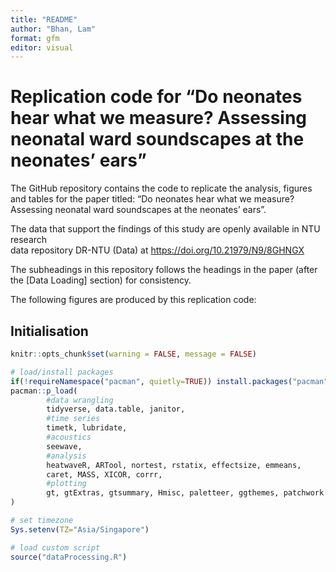```yaml
---
title: "README"
author: "Bhan, Lam"
format: gfm
editor: visual
---
```


# Replication code for "Do neonates hear what we measure? Assessing neonatal ward soundscapes at the neonates’ ears"

The GitHub repository contains the code to replicate the analysis, figures and tables for the paper titled: "Do neonates hear what we measure? Assessing neonatal ward soundscapes at the neonates’ ears".

The data that support the findings of this study are openly available in NTU research\
data repository DR-NTU (Data) at <https://doi.org/10.21979/N9/8GHNGX>

The subheadings in this repository follows the headings in the paper (after the \[Data Loading\] section) for consistency.

The following figures are produced by this replication code:

## Initialisation

```r
knitr::opts_chunk$set(warning = FALSE, message = FALSE)

# load/install packages
if(!requireNamespace("pacman", quietly=TRUE)) install.packages("pacman")
pacman::p_load(
        #data wrangling
        tidyverse, data.table, janitor, 
        #time series
        timetk, lubridate,
        #acoustics
        seewave,
        #analysis
        heatwaveR, ARTool, nortest, rstatix, effectsize, emmeans,
        caret, MASS, XICOR, corrr,
        #plotting
        gt, gtExtras, gtsummary, Hmisc, paletteer, ggthemes, patchwork
)

# set timezone
Sys.setenv(TZ="Asia/Singapore")

# load custom script
source("dataProcessing.R")
```
